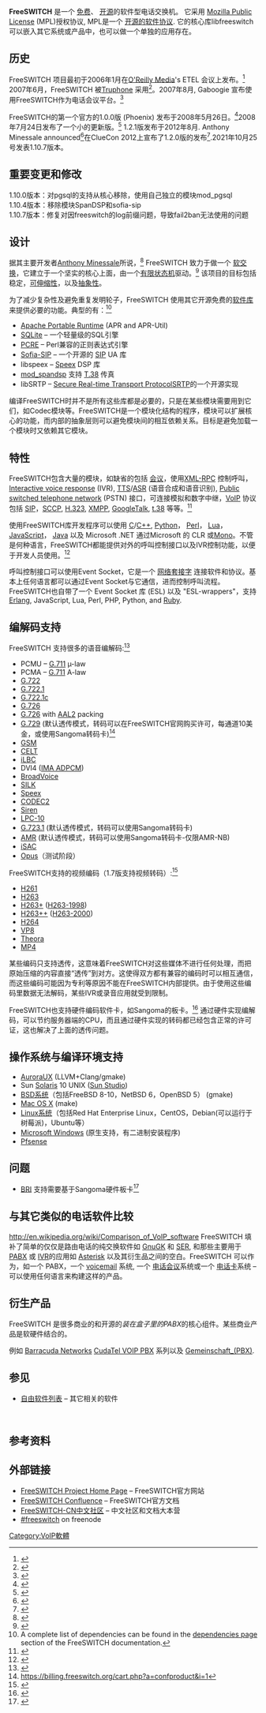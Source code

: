 {{Rough translation}}
{{Infobox software
| name = FreeSWITCH 
| logo = [[File:FreeSWITCH_logo.png|150px]] 
| screenshot = 
| caption =  
| status = 活跃 
| language = multi-lingual 
| platform = [[Cross-platform|Cross-platform]] 
| author = Anthony Minessale 
| developer = Many contributors 
| frequently updated = yes
| latest release version = 1.10.7
| latest release date    = {{Release date and age|2021|10|25}}
| operating_system = [[Unix-like|Unix-like]]、[[Microsoft_Windows|Windows]]、[[Sun_Solaris|Sun Solaris]]、[[Mac_OS_X|Mac OS X]] 
| genre = [[:Category:VoIP_software|VoIP software]], [[Softswitch|Softswitch]] 
| license = [[Mozilla_Public_License|Mozilla Public License (MPL)]] 
| website = [http://www.FreeSWITCH.org/ FreeSWITCH] 
}}
'''FreeSWITCH''' 是一个 [[free_software|免费]]、 [[open_source_software|开源]]的软件型电话交换机。 它采用 [[Mozilla_Public_License|Mozilla Public License]] (MPL)授权协议, MPL是一个 [[free_software_license|开源的软件协议]]. 它的核心库libfreeswitch可以嵌入其它系统或产品中，也可以做一个单独的应用存在。

==历史==
FreeSWITCH 项目最初于2006年1月在[[O'Reilly_Media|O'Reilly Media]]'s ETEL 会议上发布。<ref>{{cite web |url=http://conferences.oreillynet.com/cs/etel2006/view/e_sess/8270 |title=Beyond Asterisk, The Future of Telephony. What's Next? |date=2006-01-25 |publisher=O'Reilly Media |accessdate=2007-10-06 |archive-date=2007-12-27 |archive-url=https://web.archive.org/web/20071227160159/http://conferences.oreillynet.com/cs/etel2006/view/e_sess/8270 |dead-url=no }}</ref>  2007年6月，FreeSWITCH 被[[Truphone|Truphone]] 采用<ref>{{cite pressrelease|url=http://www.prweb.com/releases/2007/6/prweb530752.htm|title=Truphone Selects FreeSWITCH and TelcoBridges to Enable VoIP Calls over WiFi on Mobile Phones|date=June 5, 2007|publisher=Truphone|access-date=2013-06-22|archive-date=2012-09-18|archive-url=https://web.archive.org/web/20120918020129/http://www.prweb.com/releases/2007/6/prweb530752.htm|dead-url=no}}</ref>。2007年8月, Gaboogie 宣布使用FreeSWITCH作为电话会议平台。<ref>{{cite web |url=http://www.prleap.com/pr/88279/ |title=Gaboogie Embraces Open Source For New Mobile Group Calling and Conference Calling Solution |date=2007-08-03 |publisher=Gaboogie |accessdate=2007-10-06 |deadurl=yes |archiveurl=https://web.archive.org/web/20080908103008/http://www.prleap.com/pr/88279/ |archivedate=2008-09-08 }}</ref>

FreeSWITCH的第一个官方的1.0.0版 (Phoenix) 发布于2008年5月26日。<ref>{{cite web |url=http://www.freeswitch.org/node/122 |title=FreeSWITCH 1.0.0 "Phoenix" Released! |deadurl=yes |archiveurl=https://web.archive.org/web/20080810000114/http://www.freeswitch.org/node/122 |archivedate=2008-08-10 |accessdate=2013-06-22 }}</ref>2008年7月24日发布了一个小的更新版。<ref>{{cite web|url=http://www.freeswitch.org/node/130|title=FreeSWITCH 1.0.1 "Phoenix" Released!|deadurl=yes|archiveurl=https://web.archive.org/web/20080819123414/http://www.freeswitch.org/node/130|archivedate=2008-08-19|accessdate=2013-06-22}}</ref> 1.2.1版发布于2012年8月. Anthony Minessale announced<ref>{{cite web |url=http://www.cluecon.com/presentation/keynote-address-2012/ |title=ClueCon 2012 Keynote Address |deadurl=yes |archiveurl=https://web.archive.org/web/20120608065731/http://www.cluecon.com/presentation/keynote-address-2012/ |archivedate=2012-06-08 |accessdate=2013-06-22 }}</ref>在ClueCon 2012上宣布了1.2.0版的发布<ref>{{cite web |url=http://freeswitch.org/node/410 |title=It's Official! FreeSWITCH 1.2 Has Been Released. |deadurl=yes |archiveurl=https://web.archive.org/web/20120920033724/http://freeswitch.org/node/410 |archivedate=2012-09-20 |accessdate=2013-06-22 }}</ref>.2021年10月25号发表1.10.7版本。

==重要变更和修改==
1.10.0版本：对pgsql的支持从核心移除，使用自己独立的模块mod_pgsql<br>
1.10.4版本：移除模块SpanDSP和sofia-sip<br>
1.10.7版本：修复对因freeswitch的log前缀问题，导致fail2ban无法使用的问题<br>

==设计==
据其主要开发者[[Anthony_Minessale|Anthony Minessale]]所说，<ref>{{cite news|url=http://www.jsonline.com/business/64684137.html|title=Flipping the FreeSWITCH - Brookfield is home to revolutionary software|last=Gallagher|first=Kathleen|date=October 18, 2009|publisher=Milwaukee Journal Sentinel|deadurl=yes|archiveurl=https://web.archive.org/web/20091022090650/http://www.jsonline.com/business/64684137.html|archivedate=2009年10月22日|accessdate=2013年6月22日}}</ref> FreeSWITCH 致力于做一个 [[软交换|软交换]]，它建立于一个坚实的核心上面，由一个[[Finite-state_machine|有限状态机]]驱动。<ref>{{cite web|url=http://www.oreillynet.com/pub/a/etel/2006/07/25/an-interview-with-the-creator-of-freeswitch.html?CMP=ILC-FV7511446129&ATT=1837|title=An Interview with the Creator of FreeSWITCH|date=July 25, 2006|publisher=O'Reilly Media|accessdate=2013-06-22|archive-date=2012-02-17|archive-url=https://web.archive.org/web/20120217065336/http://www.oreillynet.com/pub/a/etel/2006/07/25/an-interview-with-the-creator-of-freeswitch.html?CMP=ILC-FV7511446129&ATT=1837|dead-url=no}}</ref>  该项目的目标包括稳定，[[可伸缩性|可伸缩性]]，以及[[抽象性|抽象性]]。

为了减少复杂性及避免重复发明轮子，FreeSWITCH 使用其它开源免费的[[library_(computing)|软件库]]来提供必要的功能。典型的有：<ref>A complete list of dependencies can be found in the [http://wiki.freeswitch.org/wiki/FreeSwitch_Dependencies dependencies page] {{Wayback|url=http://wiki.freeswitch.org/wiki/FreeSwitch_Dependencies |date=20130412155121 }} section of the FreeSWITCH documentation.</ref>
* [[Apache_Portable_Runtime|Apache Portable Runtime]] (APR and APR-Util)
* [[SQLite|SQLite]] – 一个轻量级的SQL引擎
* [[Perl_Compatible_Regular_Expressions|PCRE]] – Perl兼容的正则表达式引擎
* [[Sofia-SIP|Sofia-SIP]] – 一个开源的 [[Session_Initiation_Protocol|SIP]] UA 库
* libspeex – [[Speex|Speex]] DSP 库
* [http://wiki.freeswitch.org/wiki/Mod_spandsp mod_spandsp]{{Wayback|url=http://wiki.freeswitch.org/wiki/Mod_spandsp |date=20130627165951 }} 支持 [[T.38|T.38]] 传真
* libSRTP – [[Secure_Real-time_Transport_ProtocolSRTP|Secure Real-time Transport ProtocolSRTP]]的一个开源实现

编译FreeSWITCH时并不是所有这些库都是必要的，只是在某些模块需要用到它们，如Codec模块等。FreeSWITCH是一个模块化结构的程序，模块可以扩展核心的功能，而内部的抽象层则可以避免模块间的相互依赖关系。目标是避免加载一个模块时又依赖其它模块。{{Citation needed|date=October 2007}}

==特性==
FreeSWITCH包含大量的模块，如缺省的包括 [[Conference_call|会议]]，使用[[XML-RPC|XML-RPC]] 控制呼叫，[[Interactive_voice_response|Interactive voice response]] (IVR), [[Speech_synthesis|TTS]]/[[Speech_recognition|ASR]] (语音合成和语音识别), [[Public_switched_telephone_network|Public switched telephone network]] (PSTN) 接口，可连接模拟和数字中继，[[VoIP|VoIP]] 协议包括 [[Session_Initiation_Protocol|SIP]]，[[Skinny_Client_Control_Protocol|SCCP]], [[H.323|H.323]], [[Extensible_Messaging_and_Presence_Protocol|XMPP]], [[GoogleTalk|GoogleTalk]], [[t.38|t.38]] 等等。<ref>{{cite web |url=http://wiki.freeswitch.org/wiki/Modules |title=Modules |date=2007-10-08 |publisher=FreeSWITCH Documentation Wiki |accessdate=2007-10-07 |archive-date=2007-10-19 |archive-url=https://web.archive.org/web/20071019233201/http://wiki.freeswitch.org/wiki/Modules |dead-url=no }}</ref>

使用FreeSWITCH库开发程序可以使用 [[C语言|C]]/[[C++|C++]], [[Python|Python]]， [[Perl|Perl]]， [[Lua_(programming_language)|Lua]]，[[JavaScript|JavaScript]]， [[Java|Java]] 以及 Microsoft .NET 通过Microsoft 的 CLR 或[[Mono_(software)|Mono]]。不管是何种语言，FreeSWITCH都能提供对外的呼叫控制接口以及IVR控制功能，以便于开发人员使用。<ref>{{cite web |url=http://wiki.freeswitch.org/wiki/Languages_for_Call_Control |title=Languages for Call Control |date=2007-10-08 |publisher=FreeSWITCH Documentation Wiki |accessdate=2007-10-07 |archive-date=2007-10-06 |archive-url=https://web.archive.org/web/20071006101157/http://wiki.freeswitch.org/wiki/Languages_for_Call_Control |dead-url=no }}</ref>

呼叫控制接口可以使用Event Socket，它是一个 [[Internet_socket|网络套接字]] 连接软件和协议。基本上任何语言都可以通过Event Socket与它通信，进而控制呼叫流程。FreeSWITCH也自带了一个 Event Socket 库 (ESL) 以及 "ESL-wrappers"，支持 [[Erlang_(programming_language)|Erlang]], JavaScript, Lua, Perl, PHP, Python, and [[Ruby|Ruby]].

==编解码支持==
FreeSWITCH 支持很多的语音编解码:<ref>{{Cite web |url=https://freeswitch.org/confluence/display/FREESWITCH/Codecs+and+Media |title=存档副本 |accessdate=2017-07-20 |archive-date=2019-02-16 |archive-url=https://web.archive.org/web/20190216034117/https://freeswitch.org/confluence/display/FREESWITCH/Codecs+and+Media |dead-url=no }}</ref>
{{div col|colwidth=30em}}
* PCMU – [[G.711|G.711]] µ-law
* PCMA – [[G.711|G.711]] A-law
* [[G.722|G.722]]
* [[G.722.1|G.722.1]]
* [[G.722.1|G.722.1]]c
* [[G.726|G.726]]
* [[G.726|G.726]] with [[AAL2|AAL2]] packing
* [[G.729|G.729]] (默认透传模式，转码可以在FreeSWITCH官网购买许可，每通道10美金，或使用Sangoma转码卡)<ref>https://billing.freeswitch.org/cart.php?a=confproduct&i=1{{Dead link|date=2018年8月 |bot=InternetArchiveBot |fix-attempted=yes }}</ref>
* [[Global_System_for_Mobile_Communications|GSM]]
* [[CELT|CELT]]
* [[Internet_Low_Bit_Rate_Codec|iLBC]]
* DVI4 ([[IMA_ADPCM|IMA ADPCM]])
* [[BroadVoice|BroadVoice]]
* [[SILK|SILK]]
* [[Speex|Speex]]
* [[CODEC2|CODEC2]]
* [[Siren_Codec|Siren]]
* [[LPC-10|LPC-10]]
* [[G.723.1|G.723.1]] (默认透传模式，转码可以使用Sangoma转码卡)
* [[Adaptive_Multi-Rate_audio_codec|AMR]] (默认透传模式，转码可以使用Sangoma转码卡-仅限AMR-NB)
* [[Internet_Speech_Audio_Codec|iSAC]]
* [[Opus|Opus]]（测试阶段）
{{div col end}}

FreeSWITCH支持的视频编码（1.7版支持视频转码）:<ref>{{Cite web |url=http://wiki.freeswitch.org/wiki/Codecs |title=存档副本 |accessdate=2013-06-22 |archive-date=2013-06-30 |archive-url=https://web.archive.org/web/20130630025223/http://wiki.freeswitch.org/wiki/Codecs |dead-url=no }}</ref>
* [[H261|H261]]
* [[H263|H263]]
* [[H263+|H263+]] ([[H263-1998|H263-1998]])
* [[H263++|H263++]] ([[H263-2000|H263-2000]])
* [[H264|H264]]
* [[VP8|VP8]]
* [[Theora|Theora]]
* [[MP4|MP4]]

某些编码只支持透传，这意味着FreeSWITCH对这些媒体不进行任何处理，而把原始压缩的内容直接“透传”到对方。这使得双方都有兼容的编码时可以相互通信，而这些编码可能因为专利等原因不能在FreeSWITCH内部提供。由于使用这些编码里数据无法解码，某些IVR或录音应用就受到限制。

FreeSWITCH也支持硬件编码软件卡，如Sangoma的板卡。<ref>{{Cite web |url=http://wiki.sangoma.com/sangoma-media-transcoding#sng_freeswitch_usage |title=存档副本 |accessdate=2013-06-22 |archive-date=2013-07-05 |archive-url=https://web.archive.org/web/20130705172509/http://wiki.sangoma.com/Sangoma-Media-Transcoding#sng_freeswitch_usage |dead-url=yes }}</ref> 通过硬件实现编解码，可以节约服务器端的CPU，而且通过硬件实现的转码都已经包含正常的许可证，这也解决了上面的透传问题。

==操作系统与编译环境支持==
* [[AuroraUX|AuroraUX]] (LLVM+Clang/gmake)
* Sun [[Solaris|Solaris]] 10 UNIX ([[Sun_Studio_(software)|Sun Studio]])
* [[BSD系统|BSD系统]]（包括FreeBSD 8-10，NetBSD 6，OpenBSD 5） (gmake)
* [[Mac_OS_X|Mac OS X]] (make)
* [[Linux系统|Linux系统]]（包括Red Hat Enterprise Linux，CentOS，Debian(可以运行于树莓派)，Ubuntu等）
* [[Microsoft_Windows|Microsoft Windows]] (原生支持，有二进制安装程序)
* [[Pfsense|Pfsense]]

==问题==
* [[Basic_rate_interface|BRI]] 支持需要基于Sangoma硬件板卡<ref>{{Cite web |url=http://wiki.freeswitch.org/wiki/FreeSwitch_FAQ#Q:_Can_I_use_freeSwitch_with_isdn_BRI.2FBRA_lines_.28S0_Basic_Rate_Interface.29.3F |title=FreeSWITCH Wiki FAQ |accessdate=2013-06-22 |archive-date=2013-06-20 |archive-url=https://web.archive.org/web/20130620142203/http://wiki.freeswitch.org/wiki/FreeSwitch_FAQ#Q:_Can_I_use_freeSwitch_with_isdn_BRI.2FBRA_lines_.28S0_Basic_Rate_Interface.29.3F |dead-url=no }}</ref>

==与其它类似的电话软件比较==
{{Main|Comparison of VoIP software}} http://en.wikipedia.org/wiki/Comparison_of_VoIP_software{{Wayback|url=http://en.wikipedia.org/wiki/Comparison_of_VoIP_software |date=20130510203611 }}
FreeSWITCH 填补了简单的仅仅是路由电话的纯交换软件如 [[GnuGK|GnuGK]] 和 [[SIP_Express_Router_(SER)|SER]], 和那些主要用于 [[Private_branch_exchange|PABX]] 或 [[Interactive_voice_response|IVR]]的应用如 [[Asterisk_PBX|Asterisk]] 以及其衍生品之间的空白。FreeSWITCH 可以作为，如一个 PABX，一个 [[voicemail|voicemail]] 系统, 一个 [[conference_call|电话会议]]系统或一个 [[Telephone_card|电话卡]]系统 – 可以使用任何语言来构建这样的产品。{{Citation needed|date=November 2010}}

==衍生产品==
FreeSWITCH 是很多商业的和开源的''装在盒子里的PABX''的核心组件。某些商业产品是软硬件结合的。

例如 [[Barracuda_Networks|Barracuda Networks]] [[CudaTel_VOIP_PBX|CudaTel VOIP PBX]] 系列以及 [[Gemeinschaft_(PBX)|Gemeinschaft_(PBX)]].

==参见==
{{Portal|自由软件}}
* [[自由软件列表|自由软件列表]] – 其它相关的软件
<br>

==参考资料==
{{Reflist|30em}}

==外部链接==
* [http://www.freeswitch.org/ FreeSWITCH Project Home Page]{{Wayback|url=http://www.freeswitch.org/ |date=20130620165912 }} – FreeSWITCH官方网站
* [https://freeswitch.org/confluence/display/FREESWITCH/FreeSWITCH+Explained FreeSWITCH Confluence]{{Wayback|url=https://freeswitch.org/confluence/display/FREESWITCH/FreeSWITCH+Explained |date=20150916141137 }} – FreeSWITCH官方文档
* [http://www.freeswitch.org.cn/ FreeSWITCH-CN中文社区]{{Wayback|url=http://www.freeswitch.org.cn/ |date=20130622134728 }} – 中文社区和文档大本营
* [irc://irc.freenode.net/freeswitch #freeswitch]{{dead link|date=2017年11月 |bot=InternetArchiveBot |fix-attempted=yes }} on freenode

{{Instant messaging}}

{{DEFAULTSORT:Freeswitch}}

[[Category:VoIP軟體|Category:VoIP軟體]]